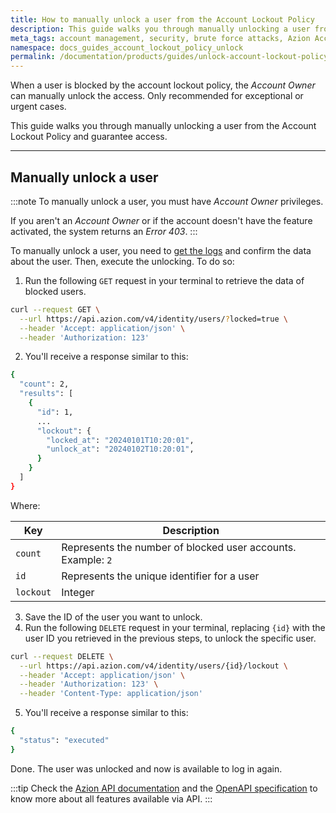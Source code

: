 ```yaml
---
title: How to manually unlock a user from the Account Lockout Policy
description: This guide walks you through manually unlocking a user from the  Account Lockout Policy and guarantee access. 
meta_tags: account management, security, brute force attacks, Azion Account Lockout Policy
namespace: docs_guides_account_lockout_policy_unlock
permalink: /documentation/products/guides/unlock-account-lockout-policy/
---
```



When a user is blocked by the account lockout policy, the *Account Owner* can manually unlock the access. Only recommended for exceptional or urgent cases.

This guide walks you through manually unlocking a user from the  Account Lockout Policy and guarantee access. 

<LinkButton link="/en/documentation/products/accounts/account-lockout-policy/" label="Go to Account Lockout Policy reference" severity="secondary" target="_blank" />

---

## Manually unlock a user

:::note
To manually unlock a user, you must have *Account Owner* privileges.

If you aren't an *Account Owner* or if the account doesn't have the feature activated, the system returns an *Error 403*.
:::

To manually unlock a user, you need to [get the logs](/en/documentation/products/guides/account-lockout-policy-logs/) and confirm the data about the user. Then, execute the unlocking. To do so:

1. Run the following `GET` request in your terminal to retrieve the data of blocked users.

```bash
curl --request GET \
  --url https://api.azion.com/v4/identity/users/?locked=true \
  --header 'Accept: application/json' \
  --header 'Authorization: 123'
```

2. You'll receive a response similar to this:

```bash
{
  "count": 2,
  "results": [
    {
      "id": 1,
      ...
      "lockout": {
        "locked_at": "20240101T10:20:01",
        "unlock_at": "20240102T10:20:01",
      }
    }
  ]
}
```

Where:

| Key | Description |
| ----------- | ----------- |
| `count` | Represents the number of blocked user accounts. Example: `2` |
| `id` | Represents the unique identifier for a user |
| `lockout` | Integer | Represents the period during which the user account will be blocked, with `locked_at` being the timestamp for the start and `unlock_at` indicating when the lockout will end |

3. Save the ID of the user you want to unlock.
4. Run the following `DELETE` request in your terminal, replacing `{id}` with the user ID you retrieved in the previous steps, to unlock the specific user.

```bash
curl --request DELETE \
  --url https://api.azion.com/v4/identity/users/{id}/lockout \
  --header 'Accept: application/json' \
  --header 'Authorization: 123' \
  --header 'Content-Type: application/json'
```

5. You'll receive a response similar to this:

```bash
{
  "status": "executed"
}
```

Done. The user was unlocked and now is available to log in again. 

:::tip
Check the [Azion API documentation](https://api.azion.com/) and the [OpenAPI specification](https://github.com/aziontech/azionapi-openapi/) to know more about all features available via API.
:::
